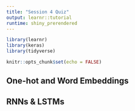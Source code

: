 ```yaml
---
title: "Session 4 Quiz"
output: learnr::tutorial
runtime: shiny_prerendered
---
```


```r
library(learnr)
library(keras)
library(tidyverse)

knitr::opts_chunk$set(echo = FALSE)
```

## One-hot and Word Embeddings


## RNNs & LSTMs